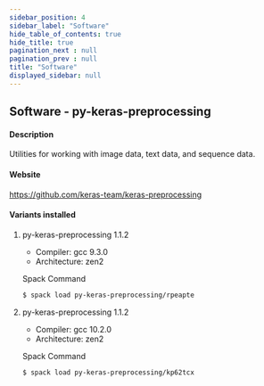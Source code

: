 ```yaml
---
sidebar_position: 4
sidebar_label: "Software"
hide_table_of_contents: true
hide_title: true
pagination_next : null
pagination_prev : null
title: "Software"
displayed_sidebar: null
---
```


## Software - py-keras-preprocessing


#### Description
Utilities for working with image data, text data, and sequence data.

#### Website
https://github.com/keras-team/keras-preprocessing

#### Variants installed

1. py-keras-preprocessing 1.1.2

    - Compiler: gcc 9.3.0
    - Architecture: zen2

    Spack Command
    ```bash
    $ spack load py-keras-preprocessing/rpeapte
    ```

2. py-keras-preprocessing 1.1.2

    - Compiler: gcc 10.2.0
    - Architecture: zen2

    Spack Command
    ```bash
    $ spack load py-keras-preprocessing/kp62tcx
    ```
